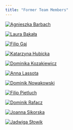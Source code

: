 ```yaml
---
title: "Former Team Members"
---
```


::: {layout-ncol=7}
[![Agnieszka Barbach](fig/temp_profile.png "temporary profile pic"){}]()

[![Laura Bąkała](fig/temp_profile.png "temporary profile pic"){}]()

[![Filip Gaj](fig/ppl/fg.jpeg "Filip Gaj"){}]()

[![Katarzyna Hubicka](fig/temp_profile.png "temporary profile pic"){}]()

[![Dominika Kozakiewicz](fig/temp_profile.png "temporary profile pic"){}]()

[![Anna Lassota](fig/temp_profile.png "temporary profile pic"){}]()

[![Dominik Nowakowski](fig/temp_profile.png "temporary profile pic"){}]()

[![Filip Pietluch](fig/temp_profile.png "temporary profile pic"){}]()

[![Dominik Rafacz](fig/temp_profile.png "temporary profile pic"){}]()

[![Joanna Sikorska](fig/temp_profile.png "temporary profile pic"){}]()

[![Jadwiga Słowik](fig/temp_profile.png "temporary profile pic"){}]()

:::
